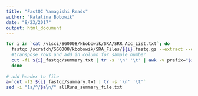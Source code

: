 ```yaml
---
title: "FastQC Yamagishi Reads"
author: "Katalina Bobowik"
date: "8/23/2017"
output: html_document
---
```


```bash

for i in `cat /vlsci/SG0008/kbobowik/SRA/SRR_Acc_List.txt`; do
  fastqc /scratch/SG0008/kbobowik/SRA_Files/${i}.fastq.gz --extract --outdir=/vlsci/SG0008/kbobowik/FastQC
  #transpose rows and add in column for sample number
  cut -f1 ${i}_fastqc/summary.txt | tr -s '\n' '\t' | awk -v prefix="$i\t" '{print prefix $0}' >> ~/FastQC/allRuns_summary_file.txt
  done
  
# add header to file
a=`cut -f2 ${i}_fastqc/summary.txt | tr -s '\n' '\t'`
sed -i "1s/^/$a\n/" allRuns_summary_file.txt

```
